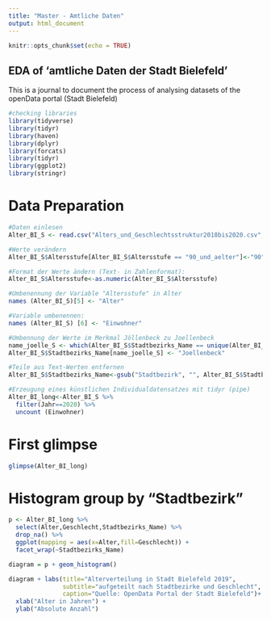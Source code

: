 ```yaml
---
title: "Master - Amtliche Daten"
output: html_document
---
```


```r
knitr::opts_chunk$set(echo = TRUE)
```


## EDA of 'amtliche Daten der Stadt Bielefeld'

This is a journal to document the process of analysing datasets of the openData portal (Stadt Bielefeld)

```r
#checking libraries
library(tidyverse)
library(tidyr)
library(haven)
library(dplyr)
library(forcats)
library(tidyr)
library(ggplot2)
library(stringr)
```
# Data Preparation

```r
#Daten einlesen
Alter_BI_S <- read.csv("Alters_und_Geschlechtsstruktur2018bis2020.csv", sep=";")

#Werte verändern
Alter_BI_S$Altersstufe[Alter_BI_S$Altersstufe == "90_und_aelter"]<-"90"

#Format der Werte ändern (Text- in Zahlenformat):
Alter_BI_S$Altersstufe<-as.numeric(Alter_BI_S$Altersstufe)

#Umbenennung der Variable "Altersstufe" in Alter
names (Alter_BI_S)[5] <- "Alter"

#Variable umbenennen:
names (Alter_BI_S) [6] <- "Einwohner"

#Umbennung der Werte im Merkmal Jöllenbeck zu Joellenbeck
name_joelle_S <- which(Alter_BI_S$Stadtbezirks_Name == unique(Alter_BI_S$Stadtbezirks_Name)[6])
Alter_BI_S$Stadtbezirks_Name[name_joelle_S] <- "Joellenbeck"

#Teile aus Text-Werten entfernen
Alter_BI_S$Stadtbezirks_Name<-gsub("Stadtbezirk", "", Alter_BI_S$Stadtbezirks_Name)

#Erzeugung eines künstlichen Individualdatensatzes mit tidyr (pipe)
Alter_BI_long<-Alter_BI_S %>% 
  filter(Jahr==2020) %>% 
  uncount (Einwohner)
```

# First glimpse

```r
glimpse(Alter_BI_long)
```


# Histogram group by "Stadtbezirk"
```r
p <- Alter_BI_long %>% 
  select(Alter,Geschlecht,Stadtbezirks_Name) %>% 
  drop_na() %>% 
  ggplot(mapping = aes(x=Alter,fill=Geschlecht)) +
  facet_wrap(~Stadtbezirks_Name)

diagram = p + geom_histogram() 

diagram + labs(title="Alterverteilung in Stadt Bielefeld 2019",
               subtitle="aufgeteilt nach Stadtbezirke und Geschlecht",
               caption="Quelle: OpenData Portal der Stadt Bielefeld")+
  xlab("Alter in Jahren") +
  ylab("Absolute Anzahl") 

```
